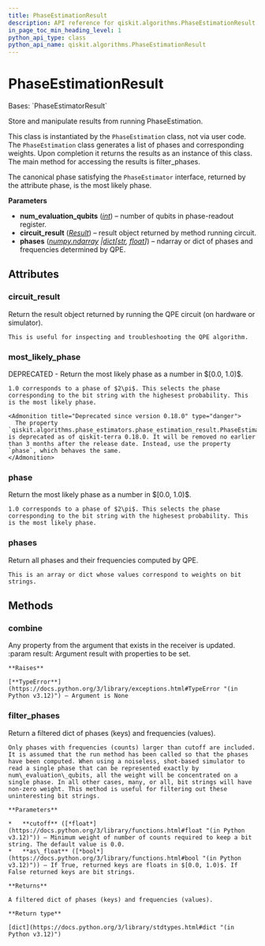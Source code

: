 ```yaml
---
title: PhaseEstimationResult
description: API reference for qiskit.algorithms.PhaseEstimationResult
in_page_toc_min_heading_level: 1
python_api_type: class
python_api_name: qiskit.algorithms.PhaseEstimationResult
---
```


# PhaseEstimationResult

<Class id="qiskit.algorithms.PhaseEstimationResult" isDedicatedPage={true} github="https://github.com/qiskit/qiskit/tree/stable/0.46/qiskit/algorithms/phase_estimators/phase_estimation_result.py" signature="qiskit.algorithms.PhaseEstimationResult(num_evaluation_qubits, circuit_result, phases)">
  Bases: `PhaseEstimatorResult`

  Store and manipulate results from running PhaseEstimation.

  This class is instantiated by the `PhaseEstimation` class, not via user code. The `PhaseEstimation` class generates a list of phases and corresponding weights. Upon completion it returns the results as an instance of this class. The main method for accessing the results is filter\_phases.

  The canonical phase satisfying the `PhaseEstimator` interface, returned by the attribute phase, is the most likely phase.

  **Parameters**

  *   **num\_evaluation\_qubits** ([*int*](https://docs.python.org/3/library/functions.html#int "(in Python v3.12)")) – number of qubits in phase-readout register.
  *   **circuit\_result** ([*Result*](qiskit.result.Result "qiskit.result.Result")) – result object returned by method running circuit.
  *   **phases** ([*numpy.ndarray*](https://numpy.org/doc/stable/reference/generated/numpy.ndarray.html#numpy.ndarray "(in NumPy v1.26)")  *|*[*dict*](https://docs.python.org/3/library/stdtypes.html#dict "(in Python v3.12)")*\[*[*str*](https://docs.python.org/3/library/stdtypes.html#str "(in Python v3.12)")*,* [*float*](https://docs.python.org/3/library/functions.html#float "(in Python v3.12)")*]*) – ndarray or dict of phases and frequencies determined by QPE.

  ## Attributes

  ### circuit\_result

  <Attribute id="qiskit.algorithms.PhaseEstimationResult.circuit_result" name="circuit_result">
    Return the result object returned by running the QPE circuit (on hardware or simulator).

    This is useful for inspecting and troubleshooting the QPE algorithm.
  </Attribute>

  ### most\_likely\_phase

  <Attribute id="qiskit.algorithms.PhaseEstimationResult.most_likely_phase" name="most_likely_phase">
    DEPRECATED - Return the most likely phase as a number in $[0.0, 1.0)$.

    1.0 corresponds to a phase of $2\pi$. This selects the phase corresponding to the bit string with the highesest probability. This is the most likely phase.

    <Admonition title="Deprecated since version 0.18.0" type="danger">
      The property `qiskit.algorithms.phase_estimators.phase_estimation_result.PhaseEstimationResult.most_likely_phase` is deprecated as of qiskit-terra 0.18.0. It will be removed no earlier than 3 months after the release date. Instead, use the property `phase`, which behaves the same.
    </Admonition>
  </Attribute>

  ### phase

  <Attribute id="qiskit.algorithms.PhaseEstimationResult.phase" name="phase">
    Return the most likely phase as a number in $[0.0, 1.0)$.

    1.0 corresponds to a phase of $2\pi$. This selects the phase corresponding to the bit string with the highesest probability. This is the most likely phase.
  </Attribute>

  ### phases

  <Attribute id="qiskit.algorithms.PhaseEstimationResult.phases" name="phases">
    Return all phases and their frequencies computed by QPE.

    This is an array or dict whose values correspond to weights on bit strings.
  </Attribute>

  ## Methods

  ### combine

  <Function id="qiskit.algorithms.PhaseEstimationResult.combine" name="combine" signature="combine(result)">
    Any property from the argument that exists in the receiver is updated. :param result: Argument result with properties to be set.

    **Raises**

    [**TypeError**](https://docs.python.org/3/library/exceptions.html#TypeError "(in Python v3.12)") – Argument is None
  </Function>

  ### filter\_phases

  <Function id="qiskit.algorithms.PhaseEstimationResult.filter_phases" name="filter_phases" signature="filter_phases(cutoff=0.0, as_float=True)">
    Return a filtered dict of phases (keys) and frequencies (values).

    Only phases with frequencies (counts) larger than cutoff are included. It is assumed that the run method has been called so that the phases have been computed. When using a noiseless, shot-based simulator to read a single phase that can be represented exactly by num\_evaluation\_qubits, all the weight will be concentrated on a single phase. In all other cases, many, or all, bit strings will have non-zero weight. This method is useful for filtering out these uninteresting bit strings.

    **Parameters**

    *   **cutoff** ([*float*](https://docs.python.org/3/library/functions.html#float "(in Python v3.12)")) – Minimum weight of number of counts required to keep a bit string. The default value is 0.0.
    *   **as\_float** ([*bool*](https://docs.python.org/3/library/functions.html#bool "(in Python v3.12)")) – If True, returned keys are floats in $[0.0, 1.0)$. If False returned keys are bit strings.

    **Returns**

    A filtered dict of phases (keys) and frequencies (values).

    **Return type**

    [dict](https://docs.python.org/3/library/stdtypes.html#dict "(in Python v3.12)")
  </Function>
</Class>

